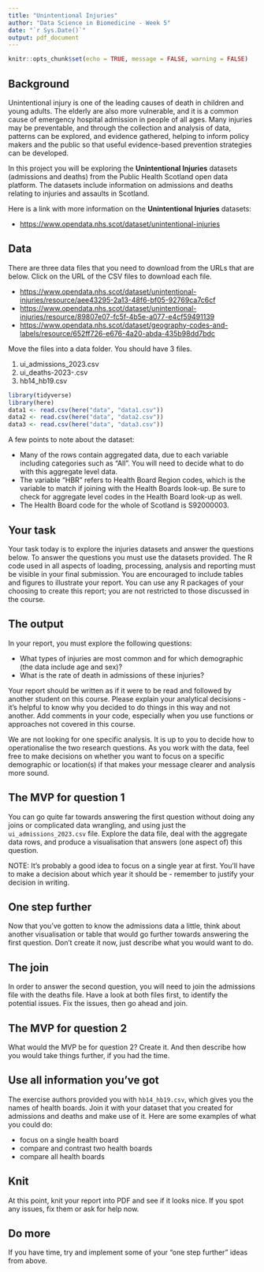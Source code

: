 ```yaml
---
title: "Unintentional Injuries"
author: "Data Science in Biomedicine - Week 5"
date: "`r Sys.Date()`"
output: pdf_document
---
```


```r
knitr::opts_chunk$set(echo = TRUE, message = FALSE, warning = FALSE)
```

## Background

Unintentional injury is one of the leading causes of death in children and young adults. The elderly are also more vulnerable, and it is a common cause of emergency hospital admission in people of all ages. Many injuries may be preventable, and through the collection and analysis of data, patterns can be explored, and evidence gathered, helping to inform policy makers and the public so that useful evidence-based prevention strategies can be developed.

In this project you will be exploring the **Unintentional Injuries** datasets (admissions and deaths) from the Public Health Scotland open data platform. The datasets include information on admissions and deaths relating to injuries and assaults in Scotland.

Here is a link with more information on the **Unintentional Injuries** datasets:

-   <https://www.opendata.nhs.scot/dataset/unintentional-injuries>

## Data

There are three data files that you need to download from the URLs that are below. Click on the URL of the CSV files to download each file.

-   <https://www.opendata.nhs.scot/dataset/unintentional-injuries/resource/aee43295-2a13-48f6-bf05-92769ca7c6cf>
-   <https://www.opendata.nhs.scot/dataset/unintentional-injuries/resource/89807e07-fc5f-4b5e-a077-e4cf59491139>
-   <https://www.opendata.nhs.scot/dataset/geography-codes-and-labels/resource/652ff726-e676-4a20-abda-435b98dd7bdc>

Move the files into a data folder. You should have 3 files.

1.  ui_admissions_2023.csv
2.  ui_deaths-2023-.csv
3.  hb14_hb19.csv
```r
library(tidyverse)
library(here)
data1 <- read.csv(here("data", "data1.csv"))
data2 <- read.csv(here("data", "data2.csv"))
data3 <- read.csv(here("data", "data3.csv"))
```

A few points to note about the dataset:

-   Many of the rows contain aggregated data, due to each variable including categories such as “All”. You will need to decide what to do with this aggregate level data.
-   The variable “HBR” refers to Health Board Region codes, which is the variable to match if joining with the Health Boards look-up. Be sure to check for aggregate level codes in the Health Board look-up as well.
-   The Health Board code for the whole of Scotland is S92000003.

## Your task

Your task today is to explore the injuries datasets and answer the questions below. To answer the questions you must use the datasets provided. The R code used in all aspects of loading, processing, analysis and reporting must be visible in your final submission. You are encouraged to include tables and figures to illustrate your report. You can use any R packages of your choosing to create this report; you are not restricted to those discussed in the course.

## The output

In your report, you must explore the following questions:

-   What types of injuries are most common and for which demographic (the data include age and sex)?
-   What is the rate of death in admissions of these injuries?

Your report should be written as if it were to be read and followed by another student on this course. Please explain your analytical decisions - it's helpful to know why you decided to do things in this way and not another. Add comments in your code, especially when you use functions or approaches not covered in this course.

We are not looking for one specific analysis. It is up to you to decide how to operationalise the two research questions. As you work with the data, feel free to make decisions on whether you want to focus on a specific demographic or location(s) if that makes your message clearer and analysis more sound.

## The MVP for question 1

You can go quite far towards answering the first question without doing any joins or complicated data wrangling, and using just the `ui_admissions_2023.csv` file. Explore the data file, deal with the aggregate data rows, and produce a visualisation that answers (one aspect of) this question.

NOTE: It's probably a good idea to focus on a single year at first. You'll have to make a decision about which year it should be - remember to justify your decision in writing.

## One step further

Now that you've gotten to know the admissions data a little, think about another visualisation or table that would go further towards answering the first question. Don't create it now, just describe what you would want to do.

## The join

In order to answer the second question, you will need to join the admissions file with the deaths file. Have a look at both files first, to identify the potential issues. Fix the issues, then go ahead and join.

## The MVP for question 2

What would the MVP be for question 2? Create it. And then describe how you would take things further, if you had the time.

## Use all information you've got

The exercise authors provided you with `hb14_hb19.csv`, which gives you the names of health boards. Join it with your dataset that you created for admissions and deaths and make use of it. Here are some examples of what you could do:

-   focus on a single health board
-   compare and contrast two health boards
-   compare all health boards

## Knit

At this point, knit your report into PDF and see if it looks nice. If you spot any issues, fix them or ask for help now.

## Do more

If you have time, try and implement some of your "one step further" ideas from above.
